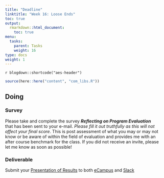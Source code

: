 ```yaml
---
title: "Deadline"
linktitle: "Week 16: Loose Ends"
toc: true
output:
  rmarkdown::html_document:
    toc: true
menu:
  tasks:
    parent: Tasks
    weight: 16
type: docs
weight: 1
---
```


`r blogdown::shortcode("aes-header")`

```r
source(here::here("content", "com_libs.R"))
```

## Doing

### Survey

Please take and complete the survey ***Reflecting on Program Evaluation*** that has been sent to your e-mail. *Please fill it out truthfully as this will not affect your final score*. This is post assessment of what you may or may not know or be aware of within the field of evaluation and provides me with an after course benchmark for the class. If you did not receive an invite, please let me know as soon as possible!

### Deliverable

Submit your [Presentation of Results](/deliverables/05-presentation-of-results/) to both <a href='https://ecampus.wvu.edu' target='_blank'>eCampus</a> and <a href='https://edp617spring2023.slack.com/archives/C051UJG0AP5' target='_blank'>Slack</a>

